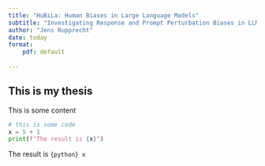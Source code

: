 ```yaml
---
title: "HuBiLa: Human Biases in Large Language Models"
subtitle: "Investigating Response and Prompt Perturbation Biases in LLMs: A Survey Design Perspective"
author: "Jens Rupprecht"
date: today
format: 
    pdf: default
    
---
```


## This is my thesis
This is some content

```python
# this is some code
x = 5 + 1
print(f"The result is {x}")
```

The result is `{python} x`
